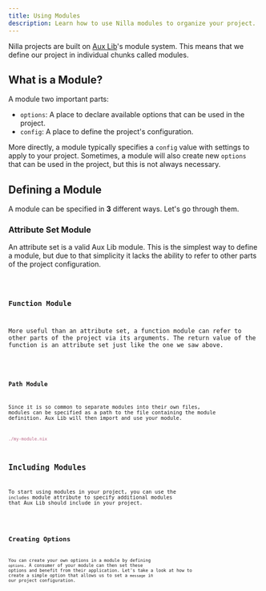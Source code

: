 ```yaml
---
title: Using Modules
description: Learn how to use Nilla modules to organize your project.
---
```




Nilla projects are built on [Aux Lib](https://git.auxolotl.org/auxolotl/lib)'s module system. This
means that we define our project in individual chunks called modules.

## What is a Module?

A module two important parts:

- `options`: A place to declare available options that can be used in the project.
- `config`: A place to define the project's configuration.

More directly, a module typically specifies a `config` value with settings to apply to your project.
Sometimes, a module will also create new `options` that can be used in the project, but this is not
always necessary.

## Defining a Module

A module can be specified in **3** different ways. Let's go through them.

### Attribute Set Module

An attribute set is a valid Aux Lib module. This is the simplest way to define a module, but due to
that simplicity it lacks the ability to refer to other parts of the project configuration.

<Code lang="nix" code={modules0Code} title="my-module.nix" />

### Function Module

More useful than an attribute set, a function module can refer to other parts of the project via its
arguments. The return value of the function is an attribute set just like the one we saw above.

<Code lang="nix" code={modules1Code} title="my-module.nix" />

### Path Module

Since it is so common to separate modules into their own files, modules can be specified as a path to
the file containing the module definition. Aux Lib will then import and use your module.

```nix
./my-module.nix
```

## Including Modules

To start using modules in your project, you can use the `includes` module attribute to specify
additional modules that Aux Lib should include in your project.

<Code lang="nix" code={modules2Code} title="nilla.nix" />

## Creating Options

You can create your own options in a module by defining `options`. A consumer of your module can
then set these options and benefit from their application. Let's take a look at how to create a
simple option that allows us to set a `message` in our project configuration.

<Code lang="nix" code={modules3Code} title="nilla.nix" />

